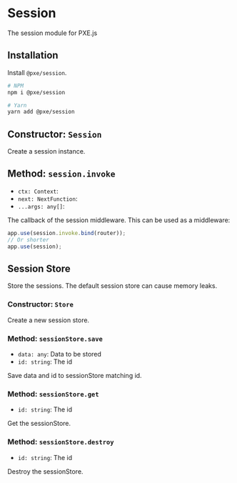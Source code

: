 # Session
The session module for PXE.js

## Installation
Install `@pxe/session`.
```bash
# NPM
npm i @pxe/session

# Yarn
yarn add @pxe/session
```

## Constructor: `Session`
Create a session instance.

## Method: `session.invoke`
- `ctx: Context`:
- `next: NextFunction`: 
- `...args: any[]`:

The callback of the session middleware. This can be used as a middleware:
```typescript
app.use(session.invoke.bind(router));
// Or shorter
app.use(session);
```

## Session Store
Store the sessions. The default session store can cause memory leaks.

### Constructor: `Store`

Create a new session store.

### Method: `sessionStore.save`
- `data: any`: Data to be stored
- `id: string`: The id

Save data and id to sessionStore matching id.

### Method: `sessionStore.get`
- `id: string`: The id

Get the sessionStore.

### Method: `sessionStore.destroy`
- `id: string`: The id

Destroy the sessionStore.


